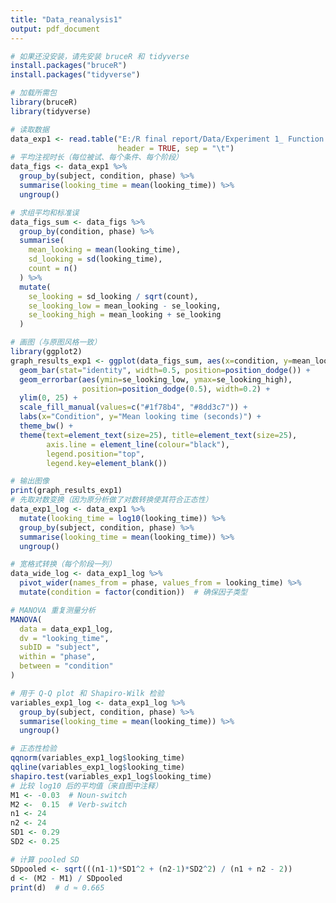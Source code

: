 ```yaml
---
title: "Data_reanalysis1"
output: pdf_document
---
```


```r
# 如果还没安装，请先安装 bruceR 和 tidyverse
install.packages("bruceR")
install.packages("tidyverse")

# 加载所需包
library(bruceR)
library(tidyverse)

# 读取数据
data_exp1 <- read.table("E:/R final report/Data/Experiment 1_ Function Words/full_results_exp1_fwords.txt",
                        header = TRUE, sep = "\t")
# 平均注视时长（每位被试、每个条件、每个阶段）
data_figs <- data_exp1 %>%
  group_by(subject, condition, phase) %>%
  summarise(looking_time = mean(looking_time)) %>%
  ungroup()

# 求组平均和标准误
data_figs_sum <- data_figs %>%
  group_by(condition, phase) %>%
  summarise(
    mean_looking = mean(looking_time),
    sd_looking = sd(looking_time),
    count = n()
  ) %>%
  mutate(
    se_looking = sd_looking / sqrt(count),
    se_looking_low = mean_looking - se_looking,
    se_looking_high = mean_looking + se_looking
  )

# 画图（与原图风格一致）
library(ggplot2)
graph_results_exp1 <- ggplot(data_figs_sum, aes(x=condition, y=mean_looking, fill=phase)) +
  geom_bar(stat="identity", width=0.5, position=position_dodge()) +
  geom_errorbar(aes(ymin=se_looking_low, ymax=se_looking_high),
                position=position_dodge(0.5), width=0.2) +
  ylim(0, 25) +
  scale_fill_manual(values=c("#1f78b4", "#8dd3c7")) +
  labs(x="Condition", y="Mean looking time (seconds)") +
  theme_bw() +
  theme(text=element_text(size=25), title=element_text(size=25),
        axis.line = element_line(colour="black"),
        legend.position="top",
        legend.key=element_blank())

# 输出图像
print(graph_results_exp1)
# 先取对数变换（因为原分析做了对数转换使其符合正态性）
data_exp1_log <- data_exp1 %>%
  mutate(looking_time = log10(looking_time)) %>%
  group_by(subject, condition, phase) %>%
  summarise(looking_time = mean(looking_time)) %>%
  ungroup()

# 宽格式转换（每个阶段一列）
data_wide_log <- data_exp1_log %>%
  pivot_wider(names_from = phase, values_from = looking_time) %>%
  mutate(condition = factor(condition))  # 确保因子类型

# MANOVA 重复测量分析
MANOVA(
  data = data_exp1_log,
  dv = "looking_time",
  subID = "subject",
  within = "phase",
  between = "condition"
)

# 用于 Q-Q plot 和 Shapiro-Wilk 检验
variables_exp1_log <- data_exp1_log %>%
  group_by(subject, condition, phase) %>%
  summarise(looking_time = mean(looking_time)) %>%
  ungroup()

# 正态性检验
qqnorm(variables_exp1_log$looking_time)
qqline(variables_exp1_log$looking_time)
shapiro.test(variables_exp1_log$looking_time)
# 比较 log10 后的平均值（来自图中注释）
M1 <- -0.03  # Noun-switch
M2 <-  0.15  # Verb-switch
n1 <- 24
n2 <- 24
SD1 <- 0.29
SD2 <- 0.25

# 计算 pooled SD
SDpooled <- sqrt(((n1-1)*SD1^2 + (n2-1)*SD2^2) / (n1 + n2 - 2))
d <- (M2 - M1) / SDpooled
print(d)  # d ≈ 0.665

```
